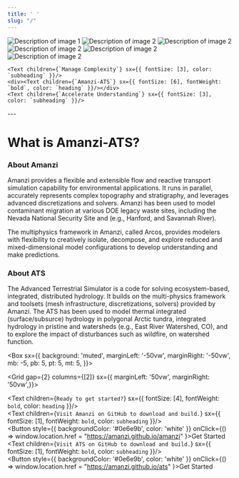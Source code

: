 ```yaml
---
title: ' '
slug: "/"
---
```




<div className="circle-container">
  <img src="/images/billboard/barrow.png" alt="Description of image 1" />
  <img src="/images/billboard/coweeta.png" alt="Description of image 2" />
  <img src="/images/billboard/dfn.png" alt="Description of image 2" />
  <img src="/images/billboard/dfn2.png" alt="Description of image 2" />
  <img src="/images/billboard/farea.png" alt="Description of image 2" />
  <img src="/images/billboard/nnss.png" alt="Description of image 2" />
  <div className="text-center">

    <Text children={`Manage Complexity`} sx={{ fontSize: [3], color: `subheading` }}/>
    <div><Text children={`Amanzi-ATS`} sx={{ fontSize: [6], fontWeight: `bold`, color: `heading` }}/></div>
    <Text children={`Accelerate Understanding`} sx={{ fontSize: [3], color: `subheading` }}/>

  </div>
</div>

<div>
---

# What is Amanzi-ATS?

### About Amanzi

Amanzi provides a flexible and extensible flow and reactive transport
simulation capability for environmental applications.  It runs in
parallel, accurately represents complex topography and stratigraphy, and
leverages advanced discretizations and solvers.  Amanzi has been used
to model contaminant migration at various DOE legacy waste sites,
including the Nevada National Security Site and (e.g., Hanford, and
Savannah River).

The multiphysics framework in Amanzi, called Arcos, provides modelers
with flexibility to creatively isolate, decompose, and explore reduced
and mixed-dimensional model configurations to develop understanding
and make predictions.


### About ATS

The Advanced Terrestrial Simulator is a code for solving ecosystem-based, integrated, distributed hydrology. It builds on the multi-physics framework and toolsets (mesh infrastructure, discretizations, solvers) provided by Amanzi. The ATS has been used to model thermal integrated (surface/subsurce) hydrology in polygonal Arctic tundra, integrated hydrology in pristine and watersheds (e.g., East River Watershed, CO), and to explore the impact of disturbances such as wildfire, on watershed function.


</div>

<Box sx={{
      background: 'muted', 
      marginLeft: '-50vw',
      marginRight: '-50vw',
      mb: -5,
      pb: 5,
      pt: 5,
      mt: 5,
    }}>

  <Grid gap={2} columns={[2]} sx={{ marginLeft: '50vw', marginRight: '50vw',}}>
      <Box>
        <div>
          <Text children={`Ready to get started?`} sx={{ fontSize: [4], fontWeight: `bold`, color: `heading` }}/>
      </div>
    </Box>
      <Box></Box>
      <Box>
        <div>
          <Text children={`Visit Amanzi on GitHub to download and build.`} sx={{ fontSize: [1], fontWeight: `bold`, color: `subheading` }}/>
      </div>
          <Button style={{ backgroundColor: '#0e6e9b', color: 'white' }} onClick={() => window.location.href = "https://amanzi.github.io/amanzi" }>Get Started</Button>
      </Box>
      <Box>
      <div>
          <Text children={`Visit ATS on GitHub to download and build.`} sx={{ fontSize: [1], fontWeight: `bold`, color: `subheading` }}/>
      </div>
      <Button style={{ backgroundColor: '#0e6e9b', color: 'white' }} onClick={() => window.location.href = "https://amanzi.github.io/ats" }>Get Started</Button>   
      </Box>
  </Grid>
</Box>
